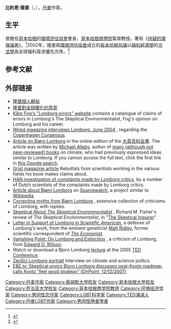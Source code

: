 {{external links|time=2018-07-07T07:07:43+00:00}}
{{Infobox writer
| name        = 比约恩·隆堡<br>Bjørn Lomborg
| image       = Bjørn Lomborg 1.jpg
| image_size  = 150px
| caption     = 
| birth_date  = {{Birth date and age|1965|1|6}}
| birth_place = {{DEN}}[[腓特烈堡|腓特烈堡]]
| occupation  = 作家，客座教授，环保人士
| subject     = [[环境经济学|环境经济学]]
| influences  = Julian Simon
}}

'''比約恩·隆堡'''（{{lang|da|Bjørn Lomborg}}，{{bd|1965年|1月6日|catIdx=L}}），[[丹麥|丹麥]]作家。

== 生平 ==
曾擔任[[哥本哈根|哥本哈根]]的[[環境評估協會|環境評估協會]]會長，[[哥本哈根商學院|哥本哈根商學院]]客席教授。著有《[[持疑的環保論者|持疑的環保論者]]》。<ref>{{cite web|url=http://140.137.101.73:8008/sa/pdf.file/ch/c044/c044p098.pdf|title=競標二氧化碳排放量}}{{dead link|date=2018年3月 |bot=InternetArchiveBot |fix-attempted=yes }}</ref>2002年，隆堡與[[環境評估協會|環境評估協會]]成立的[[哥本哈根共識|哥本哈根共識]]以[[福利經濟學|福利經濟學]]的[[方法學|方法學]]為全球福利尋求優先次序。<ref>{{cite web|url=http://www.epochtimes.com/b5/7/12/14/n1942094.htm|title=妥善運用國際金援 頂尖經濟學家授機宜|access-date=2008-03-20|archive-date=2019-08-15|archive-url=https://web.archive.org/web/20190815074959/http://www.epochtimes.com/b5/7/12/14/n1942094.htm|dead-url=no}}</ref>

== 参考文献 ==
<div class="references-small">
<references />
</div>

== 外部链接 ==
* [http://www.lomborg.com/ 隆堡個人網站] {{Wayback|url=http://www.lomborg.com/ |date=20110224044547 }}
* [http://www.project-syndicate.org/series/51/description 隆堡對全球暖化的意見] {{Wayback|url=http://www.project-syndicate.org/series/51/description |date=20120612025627 }}
* [http://www.lomborg-errors.dk/ Kåre Fog's "Lomborg errors" website] {{Wayback|url=http://www.lomborg-errors.dk/ |date=20040405185422 }} contains a catalogue of claims of errors in Lomborg's The Skeptical Environmentalist, Fog's opinion on Lomborg and his career.
* [http://www.wired.com/wired/archive/12.06/lomborg.html Wired magazine interviews Lomborg, June 2004] {{Wayback|url=http://www.wired.com/wired/archive/12.06/lomborg.html |date=20121105104138 }}, regarding the [[Copenhagen_Consensus|Copenhagen Consensus]].
* [http://www.britannica.com/eb/article-9396230?tocId=9396230 Article on Bjørn Lomborg] {{Wayback|url=http://www.britannica.com/eb/article-9396230?tocId=9396230 |date=20071223162811 }} in the online edition of the [[大英百科全書|大英百科全書]]. The article was written by [[Michael_Allaby|Michael Allaby]], author of [https://web.archive.org/web/20041028112800/http://michaelallaby.com/pages/books/books_full_list.htm many (although not peer-reviewed) books] on climate, who had previously expressed ideas similar to Lomborg. If you cannot access the full text, click the first link in [http://www.google.com/search?q=britannica+online+lomborg&start=0&start=0 this Google search].
* [http://www.grist.org/advice/books/2001/12/12/of/ Grist magazine article] {{Wayback|url=http://www.grist.org/advice/books/2001/12/12/of/ |date=20080906223250 }} Rebuttals from scientists working in the various fields his book makes claims about.
* [https://web.archive.org/web/20050207095303/http://www.stichting-han.nl/lomborg.htm HAN investigation of complaints made by Lomborg critics], by a number of Dutch scientists of the complaints made by Lomborg critics.
* [https://web.archive.org/web/20060112030100/http://www.disinfopedia.org/wiki.phtml?title=Bjorn_Lomborg Article about Bjørn Lomborg] on [[Sourcewatch|Sourcewatch]], a project similar to [[Wikipedia|Wikipedia]].
* [http://info-pollution.com/lomborg.htm Correcting myths from Bjørn Lomborg] {{Wayback|url=http://info-pollution.com/lomborg.htm |date=20020609025629 }}, extensive collection of criticisms of Lomborg, with replies.
* [http://www.csicop.org/si/2002-11/environment.html Skeptical About ''The Skeptical Environmentalist''] {{Wayback|url=http://www.csicop.org/si/2002-11/environment.html |date=20090303124719 }}, Richard M. Fisher's review of ''The Skeptical Environmentalist'', in "[[The_Skeptical_Inquirer|The Skeptical Inquirer]]".
* [https://web.archive.org/web/20060221051406/http://www.lomborg.com/files/RidleySciAmerLomborg.pdf Letter in Support of Lomborg in ''Scientific American''], a defense of Lomborg's work, from the eminent geneticist [[Matt_Ridley|Matt Ridley]], former scientific correspondent of ''[[The_Economist|The Economist]]''.
* [http://www.grist.org/advice/books/2001/12/12/point/ Vanishing Point: On Lomborg and Extinction] {{Wayback|url=http://www.grist.org/advice/books/2001/12/12/point/ |date=20080908104147 }}, a criticism of Lomborg, from [[Edward_O._Wilson|Edward O. Wilson]].
* Watch or download a Bjorn Lomborg [http://ted.com/tedtalks/tedtalksplayer.cfm?key=b_lomborg lecture] {{Wayback|url=http://ted.com/tedtalks/tedtalksplayer.cfm?key=b_lomborg |date=20070408080807 }} at the 2005 [[TED_Conference|TED Conference]].
* [https://web.archive.org/web/20080509125145/http://zensci.com/blog/thomas-hesselberg/interview-bj%C3%B8rn-lomborg/ ZenSci Lomborg portrait] Interview on climate and science politcs.
* [http://www.eenews.net/tv/transcript/711 E&E.tv: Skeptical enviro Bjorn Lomborg discusses post-Kyoto roadmap, calls Kyoto "feel good strategy" (OnPoint, 12/12/2007)] {{Wayback|url=http://www.eenews.net/tv/transcript/711 |date=20120802025225 }}

{{Authority control}}

{{DEFAULTSORT:Lomborg, Bjorn}}
[[Category:丹麦作家|Category:丹麦作家]]
[[Category:奥胡斯大学校友|Category:奥胡斯大学校友]]
[[Category:哥本哈根大学校友|Category:哥本哈根大学校友]]
[[Category:乔治亚大学校友|Category:乔治亚大学校友]]
[[Category:哥本哈根商学院教师|Category:哥本哈根商学院教师]]
[[Category:环境经济学家|Category:环境经济学家]]
[[Category:男同性恋作家|Category:男同性恋作家]]
[[Category:LGBT科学家|Category:LGBT科学家]]
[[Category:TED演讲人|Category:TED演讲人]]
[[Category:丹麥LGBT作家|Category:丹麥LGBT作家]]
[[Category:男同性戀者學者|Category:男同性戀者學者]]